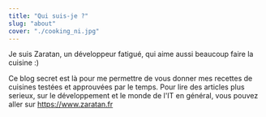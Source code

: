 ```yaml
---
title: "Qui suis-je ?"
slug: "about"
cover: "./cooking_ni.jpg"
---
```


Je suis Zaratan, un développeur fatigué, qui aime aussi beaucoup faire la cuisine :)

Ce blog secret est là pour me permettre de vous donner mes recettes de cuisines testées et approuvées par le temps.
Pour lire des articles plus serieux, sur le développement et le monde de l'IT en général, vous pouvez aller sur https://www.zaratan.fr
